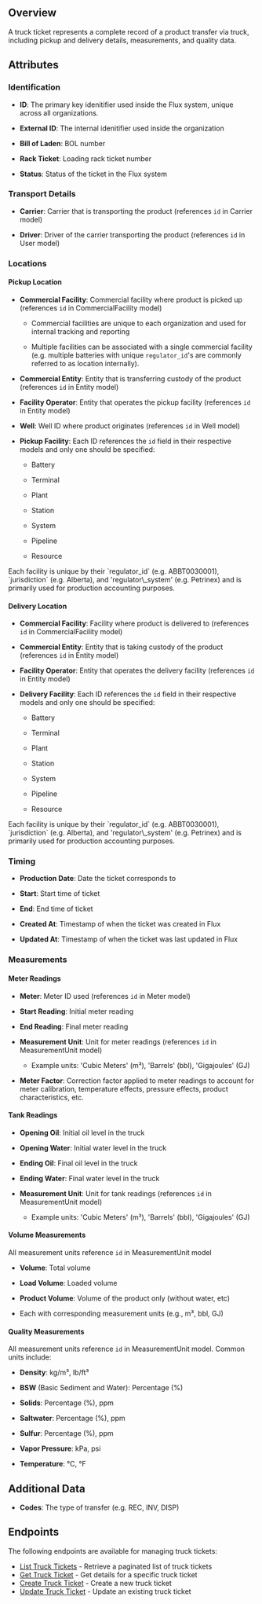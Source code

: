 ## Overview

A truck ticket represents a complete record of a product transfer via truck, including pickup and delivery details, measurements, and quality data.

## Attributes

### Identification 

* **ID**: The primary key idenitifier used inside the Flux system, unique across all organizations.

* **External ID**: The internal idenitifier used inside the organization

* **Bill of Laden**: BOL number

* **Rack Ticket**: Loading rack ticket number

* **Status**: Status of the ticket in the Flux system

### Transport Details

* **Carrier**: Carrier that is transporting the product (references `id` in Carrier model)

* **Driver**: Driver of the carrier transporting the product (references `id` in User model)

### Locations

#### Pickup Location

* **Commercial Facility**: Commercial facility where product is picked up (references `id` in CommercialFacility model)

  * Commercial facilities are unique to each organization and used for internal tracking and reporting

  * Multiple facilities can be associated with a single commercial facility (e.g. multiple batteries with unique `regulator_id`'s are commonly referred to as location internally).

* **Commercial Entity**: Entity that is transferring custody of the product (references `id` in Entity model)

* **Facility Operator**: Entity that operates the pickup facility (references `id` in Entity model)

* **Well**: Well ID where product originates (references `id` in Well model)

* **Pickup Facility**: Each ID references the `id` field in their respective models and only one should be specified:
  * Battery
  
  * Terminal
  
  * Plant
  
  * Station
  
  * System
  
  * Pipeline
  
  * Resource

<Info>
Each facility is unique by their `regulator_id` (e.g. ABBT0030001), `jurisdiction` (e.g. Alberta), and 'regulator\_system' (e.g. Petrinex) and is primarily used for production accounting purposes.
</Info>

#### Delivery Location

* **Commercial Facility**: Facility where product is delivered to (references `id` in CommercialFacility model)

* **Commercial Entity**: Entity that is taking custody of the product (references `id` in Entity model)

* **Facility Operator**: Entity that operates the delivery facility (references `id` in Entity model)

* **Delivery Facility**: Each ID references the `id` field in their respective models and only one should be specified:
  * Battery
  
  * Terminal
  
  * Plant
  
  * Station
  
  * System
  
  * Pipeline
  
  * Resource
  
<Info>
Each facility is unique by their `regulator_id` (e.g. ABBT0030001), `jurisdiction` (e.g. Alberta), and 'regulator\_system' (e.g. Petrinex) and is primarily used for production accounting purposes.
</Info>

### Timing

* **Production Date**: Date the ticket corresponds to

* **Start**: Start time of ticket

* **End**: End time of ticket

* **Created At**: Timestamp of when the ticket was created in Flux

* **Updated At**: Timestamp of when the ticket was last updated in Flux

### Measurements

#### Meter Readings

* **Meter**: Meter ID used (references `id` in Meter model)

* **Start Reading**: Initial meter reading

* **End Reading**: Final meter reading

* **Measurement Unit**: Unit for meter readings (references `id` in MeasurementUnit model)

  * Example units: 'Cubic Meters' (m³), 'Barrels' (bbl), 'Gigajoules' (GJ)

* **Meter Factor**: Correction factor applied to meter readings to account for meter calibration, temperature effects, pressure effects, product characteristics, etc.

#### Tank Readings

* **Opening Oil**: Initial oil level in the truck

* **Opening Water**: Initial water level in the truck

* **Ending Oil**: Final oil level in the truck

* **Ending Water**: Final water level in the truck

* **Measurement Unit**: Unit for tank readings (references `id` in MeasurementUnit model)

  * Example units: 'Cubic Meters' (m³), 'Barrels' (bbl), 'Gigajoules' (GJ)

#### Volume Measurements

All measurement units reference `id` in MeasurementUnit model

* **Volume**: Total volume

* **Load Volume**: Loaded volume

* **Product Volume**: Volume of the product only (without water, etc)

* Each with corresponding measurement units (e.g., m³, bbl, GJ)

#### Quality Measurements

All measurement units reference `id` in MeasurementUnit model. Common units include:

* **Density**: kg/m³, lb/ft³

* **BSW** (Basic Sediment and Water): Percentage (%)

* **Solids**: Percentage (%), ppm

* **Saltwater**: Percentage (%), ppm

* **Sulfur**: Percentage (%), ppm

* **Vapor Pressure**: kPa, psi

* **Temperature**: °C, °F

## Additional Data

* **Codes**: The type of transfer (e.g. REC, INV, DISP)

## Endpoints
The following endpoints are available for managing truck tickets:

- [List Truck Tickets](/api-reference/volumes/list-truck-ticket) - Retrieve a paginated list of truck tickets
- [Get Truck Ticket](/api-reference/volumes/get-truck-ticket) - Get details for a specific truck ticket
- [Create Truck Ticket](/api-reference/volumes/create-truck-ticket) - Create a new truck ticket
- [Update Truck Ticket](/api-reference/volumes/update-truck-ticket) - Update an existing truck ticket